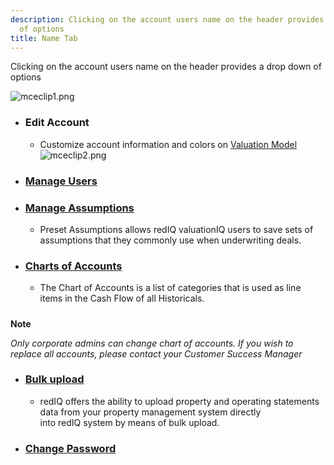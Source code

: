 ```yaml
---
description: Clicking on the account users name on the header provides a drop down
  of options
title: Name Tab
---
```


Clicking on the account users name on the header provides a drop down of options


<Frame caption="List of recommended property comparables with map view.">
  <img src="/images/rediq/c136dea20df8f50338831d30b42966dcde26818c.png" alt="mceclip1.png" />
</Frame>


* ### **Edit Account**


	+ Customize account information and colors on [Valuation Model](kb://article/zendesk:rediq:360041475232)![mceclip2.png](/images/rediq/06c2a4af832f6b28d8e42d035b017425e8b51697.png)


* ### [**Manage Users**](kb://article/zendesk:rediq:360036139712)
* ### [**Manage Assumptions**](kb://article/zendesk:rediq:360040579211)


	+ Preset Assumptions allows redIQ valuationIQ users to save sets of assumptions that they commonly use when underwriting deals.
* ### **[Charts of Accounts](kb://article/zendesk:rediq:360036506651)**


	+ The Chart of Accounts is a list of categories that is used as line items in the Cash Flow of all Historicals.



##### 
**Note**


*Only corporate admins can change chart of accounts. If you wish to replace all accounts, please contact your Customer Success Manager*

* ### [**Bulk upload**](kb://article/zendesk:rediq:360036140392)


	+ redIQ offers the ability to upload property and operating statements data from your property management system directly into redIQ system by means of bulk upload.
* ### **[Change Password](kb://article/zendesk:rediq:360036507371)**